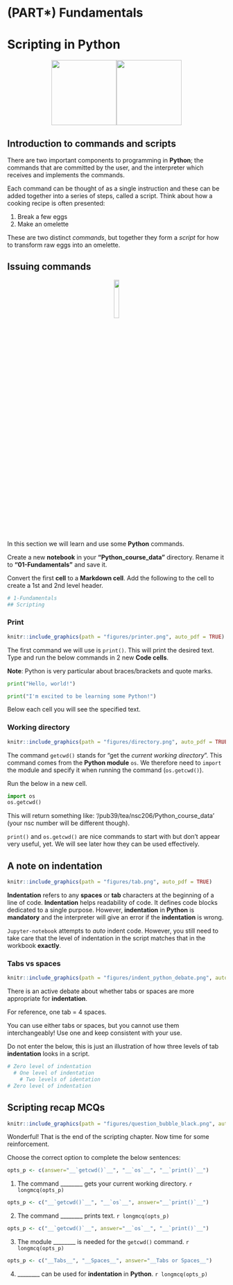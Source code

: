 # (PART\*) Fundamentals {-}

# Scripting in Python {#scripting}

<center>![](./figures/python_logo.png){height=150px}![](./figures/scripting_icon.png){height=150px}</center>

## Introduction to commands and scripts
There are two important components to programming in __Python__; the commands that are committed by the user, and the interpreter which receives and implements the commands.

Each command can be thought of as a single instruction and these can be added together into a series of steps, called a script. 
Think about how a cooking recipe is often presented:

1) Break a few eggs
2) Make an omelette

These are two distinct *commands*, but together they form a *script* for how to transform raw eggs into an omelette.

## Issuing commands
<center>![](./figures/translator.png){width=15%}</center>

In this section we will learn and use some __Python__ commands.

Create a new __notebook__ in your __"Python_course_data"__ directory. Rename it to __"01-Fundamentals"__ and save it.

Convert the first __cell__ to a __Markdown cell__. Add the following to the cell to create a 1st and 2nd level header.

```python
# 1-Fundamentals
## Scripting
```

### Print
```r
knitr::include_graphics(path = "figures/printer.png", auto_pdf = TRUE)
``` 

The first command we will use is `print()`. This will print the desired text. Type and run the below commands in 2 new __Code cells__.

__Note__: Python is very particular about braces/brackets and quote marks.

```python
print("Hello, world!")
```

```python
print("I'm excited to be learning some Python!")
```

Below each cell you will see the specified text.

### Working directory
```r
knitr::include_graphics(path = "figures/directory.png", auto_pdf = TRUE)
``` 

The command `getcwd()` stands for "get the *current working directory*". This command comes from the __Python module__ `os`. We therefore need to `import` the module and specify it when running the command (`os.getcwd()`). 

Run the below in a new cell.

```python
import os
os.getcwd()
```

This will return something like: '/pub39/tea/nsc206/Python_course_data' (your nsc number will be different though).

`print()` and `os.getcwd()` are nice commands to start with but don't appear very useful, yet. We will see later how they can be used effectively.

## A note on indentation
```r
knitr::include_graphics(path = "figures/tab.png", auto_pdf = TRUE)
``` 

__Indentation__ refers to any __spaces__ or __tab__ characters at the beginning of a line of code. 
__Indentation__ helps readability of code.
It defines code blocks dedicated to a single purpose. 
However, __indentation__ in __Python__ is __mandatory__ and the interpreter will give an error if the __indentation__ is wrong.
  
`Jupyter-notebook` attempts to *auto* indent code.
However, you still need to take care that the level of indentation in the script matches that in the workbook __exactly__.
  
### Tabs vs spaces
```r
knitr::include_graphics(path = "figures/indent_python_debate.png", auto_pdf = TRUE)
``` 

There is an active debate about whether tabs or spaces are more appropriate for __indentation__. 

For reference, one tab = 4 spaces.
  
You can use either tabs or spaces, but you cannot use them interchangeably! Use one and keep consistent with your use.

Do not enter the below, this is just an illustration of how three levels of tab __indentation__ looks in a script.

```python
# Zero level of indentation
  # One level of indentation
    # Two levels of identation
# Zero level of indentation
```

## Scripting recap MCQs
```r
knitr::include_graphics(path = "figures/question_bubble_black.png", auto_pdf = TRUE)
``` 

Wonderful! That is the end of the scripting chapter. Now time for some reinforcement.

Choose the correct option to complete the below sentences:

```r
opts_p <- c(answer="__`getcwd()`__", "__`os`__", "__`print()`__")
```
1. The command ________ gets your current working directory. `r longmcq(opts_p)`

```r
opts_p <- c("__`getcwd()`__", "__`os`__", answer="__`print()`__")
```
2. The command ________ prints text. `r longmcq(opts_p)`

```r
opts_p <- c("__`getcwd()`__", answer="__`os`__", "__`print()`__")
```
3. The module ________ is needed for the `getcwd()` command. `r longmcq(opts_p)`

```r
opts_p <- c("__Tabs__", "__Spaces__", answer="__Tabs or Spaces__")
```
4. ________ can be used for __indentation__ in __Python__. `r longmcq(opts_p)`

